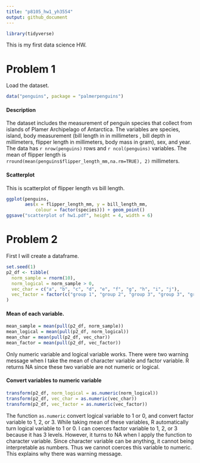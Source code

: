 ```yaml
---
title: "p8105_hw1_yh3554"
output: github_document
---
```


```r
library(tidyverse)
```

This is my first data science HW.

# Problem 1

Load the dataset.

```r
data("penguins", package = "palmerpenguins")
```

#### Description
The dataset includes the measurement of penguin species that collect from islands of Plamer Archipelago of Antarctica. The variables are species, island, body measurement (bill length in in millimeters , bill depth in millimeters, flipper length in millimeters, body mass in gram), sex, and year. The data has `r nrow(penguins)` rows and `r ncol(penguins)` variables. The mean of flipper length is `rround(mean(penguins$flipper_length_mm,na.rm=TRUE), 2)` millimeters.

#### Scatterplot

This is scatterplot of flipper length vs bill length.

```r
ggplot(penguins, 
       aes(x = flipper_length_mm, y = bill_length_mm, 
           colour = factor(species))) + geom_point()
ggsave("scatterplot of hw1.pdf", height = 4, width = 6)
```


# Problem 2

First I will create a dataframe.

```r
set.seed(1)
p2_df <- tibble(
  norm_sample = rnorm(10),
  norm_logical = norm_sample > 0,
  vec_char = c("a", "b", "c", "d", "e", "f", "g", "h", "i", "j"),
  vec_factor = factor(c("group 1", "group 2", "group 3", "group 3", "group 3", "group 2", "group 1", "group 1", "group 3", "group 1"))
)
```

#### Mean of each variable.

```r
mean_sample = mean(pull(p2_df, norm_sample))
mean_logical = mean(pull(p2_df, norm_logical))
mean_char = mean(pull(p2_df, vec_char))
mean_factor = mean(pull(p2_df, vec_factor))
```

Only numeric variable and logical variable works. There were two warning message when I take the mean of character variable and factor variable. R returns NA since these two variable are not numeric or logical.

#### Convert variables to numeric variable

```r
transform(p2_df, norm_logical = as.numeric(norm_logical))
transform(p2_df, vec_char = as.numeric(vec_char))
transform(p2_df, vec_factor = as.numeric(vec_factor))
```

The function `as.numeric` convert logical variable to 1 or 0, and convert factor variable to 1, 2, or 3. While taking mean of these variables, R automatically turn logical variable to 1 or 0. I can coerces factor variable to 1, 2, or 3 because it has 3 levels. However, it turns to NA when I apply the function to character variable. Since character variable can be anything, it cannot being interpretable as numbers. Thus we cannot coerces this variable to numeric. This explains why there was warning message.




